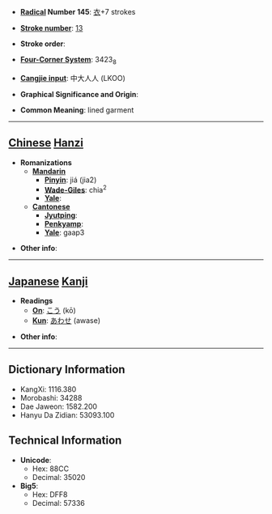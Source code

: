 * '''[[Wiktionary:Chinese radical index| Radical]] Number 145''': [[Wiktionary:Chinese radical index 衣|衣]]+7 strokes

* '''[[Wiktionary:Chinese total strokes index|Stroke number]]''': [[Wiktionary:Chinese total strokes index 13|13]]

* '''Stroke order''': 

* '''[[Wiktionary:Chinese four corner index|Four-Corner System]]''': 3423<sub>8</sub>

* '''[[Wiktionary:Chinese Cangjie index|Cangjie input]]''': 中大人人 (LKOO)

* '''Graphical Significance and Origin''': 

* '''Common Meaning''': lined garment

----

== [[Chinese]] [[Hanzi]] ==

* '''Romanizations'''
** '''[[Mandarin]]'''
*** '''[[Pinyin]]''': jiá (jia2)
*** '''[[Wade-Giles]]''': chia<sup>2</sup>
*** '''[[Yale]]''': 
** '''[[Cantonese]]'''
*** '''[[Jyutping]]''':
*** '''[[Penkyamp]]''': 
*** '''[[Yale]]''': gaap3

* '''Other info''': 

----

== [[Japanese]] [[Kanji]] ==

* '''Readings'''
** '''[[On]]''': [[こう]] (kō)
** '''[[Kun]]''': [[あわせ]] (awase)

* '''Other info''':  

----

== Dictionary Information ==

* KangXi: 1116.380
* Morobashi: 34288
* Dae Jaweon: 1582.200
* Hanyu Da Zidian: 53093.100

== Technical Information ==

* '''Unicode''':
** Hex: 88CC
** Decimal: 35020
* '''Big5''':
** Hex: DFF8
** Decimal: 57336